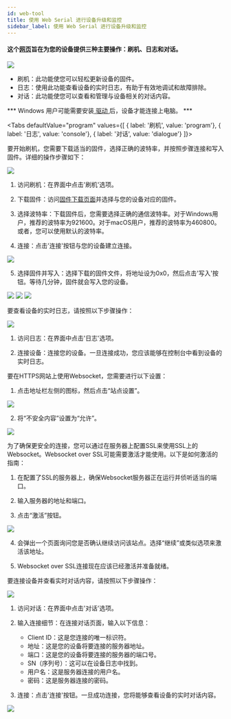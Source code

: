 ```yaml
---
id: web-tool
title: 使用 Web Serial 进行设备升级和监控
sidebar_label: 使用 Web Serial 进行设备升级和监控
---
```


#### 这个[网页](https://tool.folotoy.com/index)旨在为您的设备提供三种主要操作：刷机、日志和对话。

<img src="https://user-images.githubusercontent.com/41461127/281996998-de76550b-5701-40dd-a115-38988f78a1c8.png" />

- 刷机：此功能使您可以轻松更新设备的固件。
- 日志：使用此功能查看设备的实时日志，有助于有效地调试和故障排除。
- 对话：此功能使您可以查看和管理与设备相关的对话内容。

*** Windows 用户可能需要安装[ 驱动 ](https://www.wch.cn/downloads/category/67.html?feature=USB%E8%BD%AC%E4%B8%B2%E5%8F%A3&product_name=CH340)后，设备才能连接上电脑。 ***


<Tabs
defaultValue="program"
values={[
{ label: '刷机', value: 'program'},
{ label: '日志', value: 'console'},
{ label: '对话', value: 'dialogue'}
]}>
<TabItem value="program">

要开始刷机，您需要下载适当的固件，选择正确的波特率，并按照步骤连接和写入固件。详细的操作步骤如下：

<img src="https://user-images.githubusercontent.com/41461127/281997006-e7e25ec8-5501-41cd-81b1-8529ea73cacf.png" />

1. 访问刷机：在界面中点击'刷机'选项。

2. 下载固件：访问[固件下载页面](https://github.com/FoloToy/folotoy-tool/releases)并选择与您的设备对应的固件。

3. 选择波特率：下载固件后，您需要选择正确的通信波特率。对于Windows用户，推荐的波特率为921600。对于macOS用户，推荐的波特率为460800。或者，您可以使用默认的波特率。

4. 连接：点击'连接'按钮与您的设备建立连接。

<img src="https://user-images.githubusercontent.com/41461127/281996985-2035d87f-ca5e-434a-85d5-50dbb73dd50e.png" />


5. 选择固件并写入：选择下载的固件文件，将地址设为0x0，然后点击'写入'按钮。等待几分钟，固件就会写入您的设备。

<img src="https://user-images.githubusercontent.com/41461127/281997011-8f89d911-fe91-407d-8845-52b912540840.png" />
<img src="https://user-images.githubusercontent.com/41461127/281997502-9fdb3ff7-8fe4-4d4f-a210-cff10d681451.png" />
<img src="https://user-images.githubusercontent.com/41461127/281997016-9d660483-1377-466d-a801-7534da1ce8d4.png" />

</TabItem>
<TabItem value="console">

要查看设备的实时日志，请按照以下步骤操作：

<img src="https://user-images.githubusercontent.com/41461127/281996988-d4c1fc26-fe02-4d82-bb89-0af8df732126.png" />

1. 访问日志：在界面中点击'日志'选项。

2. 连接设备：连接您的设备。一旦连接成功，您应该能够在控制台中看到设备的实时日志。

</TabItem>
<TabItem value="dialogue">

要在HTTPS网站上使用Websocket，您需要进行以下设置：

1. 点击地址栏左侧的图标，然后点击“站点设置”。

<img src="https://user-images.githubusercontent.com/41461127/282994109-3117e901-ed00-4748-b72e-56ad95659415.png" />

2. 将“不安全内容”设置为“允许”。

<img src="https://user-images.githubusercontent.com/41461127/282992948-80724a74-8581-4937-9220-5bf1c5e69e1c.png" />

为了确保更安全的连接，您可以通过在服务器上配置SSL来使用SSL上的Websocket。Websocket over SSL可能需要激活才能使用。以下是如何激活的指南：

1. 在配置了SSL的服务器上，确保Websocket服务器正在运行并侦听适当的端口。

2. 输入服务器的地址和端口。

3. 点击“激活”按钮。

<img src="https://user-images.githubusercontent.com/41461127/282994811-675ebd20-334b-48e4-a134-1a98aec117ac.png" />

4. 会弹出一个页面询问您是否确认继续访问该站点。选择“继续”或类似选项来激活该地址。

5. Websocket over SSL连接现在应该已经激活并准备就绪。

要连接设备并查看实时对话内容，请按照以下步骤操作：

<img src="https://user-images.githubusercontent.com/41461127/283020535-a0ec9ac9-d653-4e84-b2f3-cc347486c619.png" />


1. 访问对话：在界面中点击'对话'选项。


2. 输入连接细节：在连接对话页面，输入以下信息：
    - Client ID：这是您连接的唯一标识符。
    - 地址：这是您的设备将要连接的服务器地址。
    - 端口：这是您的设备将要连接的服务器的端口号。
    - SN（序列号）：这可以在设备日志中找到。
    - 用户名：这是服务器连接的用户名。
    - 密码：这是服务器连接的密码。
    
3. 连接：点击'连接'按钮。一旦成功连接，您将能够查看设备的实时对话内容。

<img src="https://user-images.githubusercontent.com/41461127/281996977-6d332466-bc35-4dab-b7af-c0c6af210fc5.png" />
</TabItem>
</Tabs>